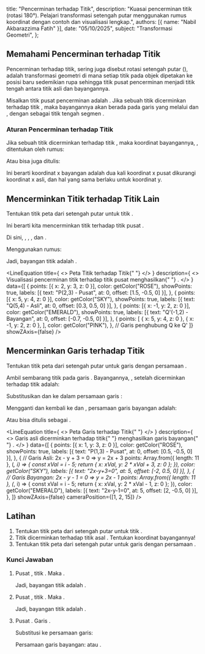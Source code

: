 
  title: "Pencerminan terhadap Titik",
  description: "Kuasai pencerminan titik (rotasi 180°). Pelajari transformasi setengah putar menggunakan rumus koordinat dengan contoh dan visualisasi lengkap.",
  authors: [{ name: "Nabil Akbarazzima Fatih" }],
  date: "05/10/2025",
  subject: "Transformasi Geometri",
};

## Memahami Pencerminan terhadap Titik

Pencerminan terhadap titik, sering juga disebut rotasi setengah putar (<InlineMath math="180^\circ" />), adalah transformasi geometri di mana setiap titik pada objek dipetakan ke posisi baru sedemikian rupa sehingga titik pusat pencerminan menjadi titik tengah antara titik asli dan bayangannya.

Misalkan titik pusat pencerminan adalah <InlineMath math="P(a,b)" />. Jika sebuah titik <InlineMath math="Q(x,y)" /> dicerminkan terhadap titik <InlineMath math="P" />, maka bayangannya <InlineMath math="Q'(x',y')" /> akan berada pada garis yang melalui <InlineMath math="Q" /> dan <InlineMath math="P" />, dengan <InlineMath math="P" /> sebagai titik tengah segmen <InlineMath math="QQ'" />.

### Aturan Pencerminan terhadap Titik

Jika sebuah titik <InlineMath math="Q(x, y)" /> dicerminkan terhadap titik <InlineMath math="P(a, b)" />, maka koordinat bayangannya, <InlineMath math="Q'(x', y')" />, ditentukan oleh rumus:

<div className="flex flex-col gap-4">
  <BlockMath math="x' = 2a - x" />
  <BlockMath math="y' = 2b - y" />
</div>

Atau bisa juga ditulis:

<BlockMath math="Q'(-x + 2a, -y + 2b)" />

Ini berarti koordinat x bayangan adalah dua kali koordinat x pusat dikurangi koordinat x asli, dan hal yang sama berlaku untuk koordinat y.

## Mencerminkan Titik terhadap Titik Lain

Tentukan titik peta dari setengah putar <InlineMath math="\sigma_{(2,3)}" /> untuk titik <InlineMath math="(5, 4)" />.

Ini berarti kita mencerminkan titik <InlineMath math="Q(5,4)" /> terhadap titik pusat <InlineMath math="P(2,3)" />.

Di sini, <InlineMath math="x=5" />, <InlineMath math="y=4" />, <InlineMath math="a=2" />, dan <InlineMath math="b=3" />.

Menggunakan rumus:

<div className="flex flex-col gap-4">
  <BlockMath math="x' = 2a - x = 2(2) - 5 = 4 - 5 = -1" />
  <BlockMath math="y' = 2b - y = 2(3) - 4 = 6 - 4 = 2" />
</div>

Jadi, bayangan titik <InlineMath math="(5,4)" /> adalah <InlineMath math="(-1,2)" />.

<LineEquation
  title={
    <>
      Peta Titik <InlineMath math="Q(5,4)" /> terhadap Titik{" "}
      <InlineMath math="P(2,3)" />
    </>
  }
  description={
    <>
      Visualisasi pencerminan titik <InlineMath math="Q(5,4)" /> terhadap titik
      pusat <InlineMath math="P(2,3)" /> menghasilkan{" "}
      <InlineMath math="Q'(-1,2)" />.
    </>
  }
  data={[
    {
      points: [{ x: 2, y: 3, z: 0 }],
      color: getColor("ROSE"),
      showPoints: true,
      labels: [{ text: "P(2,3) - Pusat", at: 0, offset: [1.5, -0.5, 0] }],
    },
    {
      points: [{ x: 5, y: 4, z: 0 }],
      color: getColor("SKY"),
      showPoints: true,
      labels: [{ text: "Q(5,4) - Asli", at: 0, offset: [0.3, 0.5, 0] }],
    },
    {
      points: [{ x: -1, y: 2, z: 0 }],
      color: getColor("EMERALD"),
      showPoints: true,
      labels: [{ text: "Q'(-1,2) - Bayangan", at: 0, offset: [-0.7, -0.5, 0] }],
    },
    {
      points: [
        { x: 5, y: 4, z: 0 },
        { x: -1, y: 2, z: 0 },
      ],
      color: getColor("PINK"),
    }, // Garis penghubung Q ke Q'
  ]}
  showZAxis={false}
/>

## Mencerminkan Garis terhadap Titik

Tentukan titik peta dari setengah putar <InlineMath math="\sigma_{(1,3)}" /> untuk garis <InlineMath math="l" /> dengan persamaan <InlineMath math="2x - y + 3 = 0" />.

Ambil sembarang titik <InlineMath math="(x,y)" /> pada garis <InlineMath math="l" />. Bayangannya, <InlineMath math="(x',y')" />, setelah dicerminkan terhadap titik <InlineMath math="P(1,3)" /> adalah:

<div className="flex flex-col gap-4">
  <BlockMath math="x' = 2(1) - x = 2 - x \implies x = 2 - x'" />
  <BlockMath math="y' = 2(3) - y = 6 - y \implies y = 6 - y'" />
</div>

Substitusikan <InlineMath math="x = 2 - x'" /> dan <InlineMath math="y = 6 - y'" /> ke dalam persamaan garis <InlineMath math="l" />:

<div className="flex flex-col gap-4">
  <BlockMath math="2(2 - x') - (6 - y') + 3 = 0" />
  <BlockMath math="4 - 2x' - 6 + y' + 3 = 0" />
  <BlockMath math="-2x' + y' + 1 = 0" />
</div>

Mengganti <InlineMath math="x'" /> dan <InlineMath math="y'" /> kembali ke <InlineMath math="x" /> dan <InlineMath math="y" />, persamaan garis bayangan <InlineMath math="l'" /> adalah:

<BlockMath math="-2x + y + 1 = 0" />

Atau bisa ditulis sebagai <InlineMath math="2x - y - 1 = 0" />.

<LineEquation
  title={
    <>
      Peta Garis <InlineMath math="2x-y+3=0" /> terhadap Titik{" "}
      <InlineMath math="P(1,3)" />
    </>
  }
  description={
    <>
      Garis asli <InlineMath math="2x-y+3=0" /> dicerminkan terhadap titik{" "}
      <InlineMath math="P(1,3)" /> menghasilkan garis bayangan{" "}
      <InlineMath math="2x-y-1=0" />.
    </>
  }
  data={[
    {
      points: [{ x: 1, y: 3, z: 0 }],
      color: getColor("ROSE"),
      showPoints: true,
      labels: [{ text: "P(1,3) - Pusat", at: 0, offset: [0.5, -0.5, 0] }],
    },
    {
      // Garis Asli: 2x - y + 3 = 0  => y = 2x + 3
      points: Array.from({ length: 11 }, (_, i) => {
        const xVal = i - 5;
        return { x: xVal, y: 2 * xVal + 3, z: 0 };
      }),
      color: getColor("SKY"),
      labels: [{ text: "2x-y+3=0", at: 5, offset: [-2, 0.5, 0] }],
    },
    {
      // Garis Bayangan: 2x - y - 1 = 0 => y = 2x - 1
      points: Array.from({ length: 11 }, (_, i) => {
        const xVal = i - 5;
        return { x: xVal, y: 2 * xVal - 1, z: 0 };
      }),
      color: getColor("EMERALD"),
      labels: [{ text: "2x-y-1=0", at: 5, offset: [2, -0.5, 0] }],
    },
  ]}
  showZAxis={false}
  cameraPosition={[1, 2, 15]}
/>

## Latihan

1.  Tentukan titik peta dari setengah putar <InlineMath math="\sigma_{(-2,3)}" /> untuk titik <InlineMath math="(3, -4)" />.
2.  Titik <InlineMath math="K(-5, 1)" /> dicerminkan terhadap titik asal <InlineMath math="O(0,0)" />. Tentukan koordinat bayangannya!
3.  Tentukan titik peta dari setengah putar <InlineMath math="\sigma_{(1,-3)}" /> untuk garis <InlineMath math="l" /> dengan persamaan <InlineMath math="2x + 5y + 6 = 0" />.

### Kunci Jawaban

1.  Pusat <InlineMath math="P(-2,3)" />, titik <InlineMath math="Q(3,-4)" />. Maka <InlineMath math="a=-2, b=3, x=3, y=-4" />.

    <div className="flex flex-col gap-4">
      <BlockMath math="x' = 2a - x = 2(-2) - 3 = -4 - 3 = -7" />
      <BlockMath math="y' = 2b - y = 2(3) - (-4) = 6 + 4 = 10" />
    </div>

    Jadi, bayangan titik <InlineMath math="Q(3,-4)" /> adalah <InlineMath math="(-7,10)" />.

2.  Pusat <InlineMath math="O(0,0)" />, titik <InlineMath math="K(-5,1)" />. Maka <InlineMath math="a=0, b=0, x=-5, y=1" />.

    <div className="flex flex-col gap-4">
      <BlockMath math="x' = 2(0) - (-5) = 0 + 5 = 5" />
      <BlockMath math="y' = 2(0) - 1 = 0 - 1 = -1" />
    </div>

    Jadi, bayangan titik <InlineMath math="K(-5,1)" /> adalah <InlineMath math="K'(5,-1)" />.

3.  Pusat <InlineMath math="P(1,-3)" />. Garis <InlineMath math="2x + 5y + 6 = 0" />.

    <div className="flex flex-col gap-4">
      <BlockMath math="x' = 2(1) - x = 2 - x \implies x = 2 - x'" />
      <BlockMath math="y' = 2(-3) - y = -6 - y \implies y = -6 - y'" />
    </div>

    Substitusi ke persamaan garis:

    <div className="flex flex-col gap-4">
      <BlockMath math="2(2 - x') + 5(-6 - y') + 6 = 0" />
      <BlockMath math="4 - 2x' - 30 - 5y' + 6 = 0" />
      <BlockMath math="-2x' - 5y' - 20 = 0" />
    </div>

    Persamaan garis bayangan: <InlineMath math="-2x - 5y - 20 = 0" /> atau <InlineMath math="2x + 5y + 20 = 0" />.

